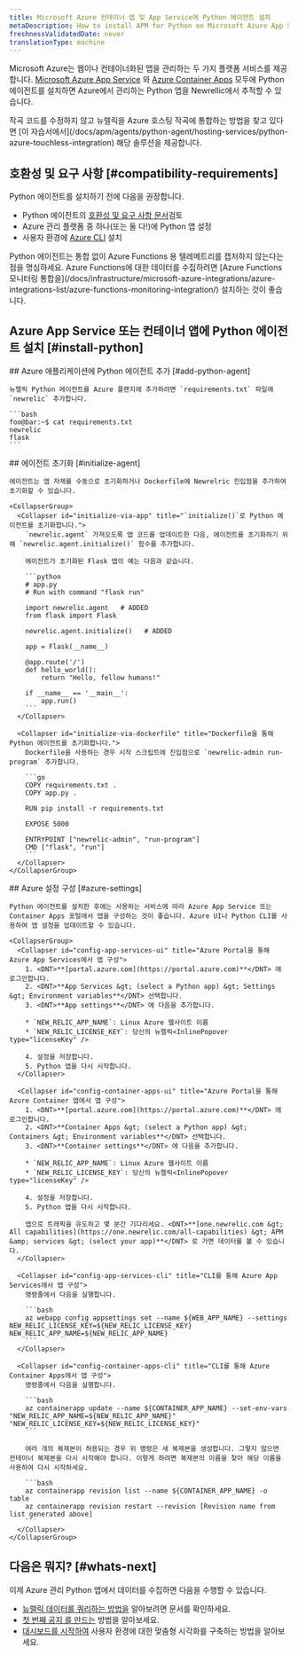 ```yaml
---
title: Microsoft Azure 컨테이너 앱 및 App Service에 Python 에이전트 설치
metaDescription: How to install APM for Python on Microsoft Azure App Services and Container Apps.
freshnessValidatedDate: never
translationType: machine
---
```


Microsoft Azure는 웹이나 컨테이너화된 앱을 관리하는 두 가지 플랫폼 서비스를 제공합니다. [Microsoft Azure App Service](https://learn.microsoft.com/en-us/azure/app-service/overview) 와 [Azure Container Apps](https://learn.microsoft.com/en-us/azure/container-apps/overview) 모두에 Python 에이전트를 설치하면 Azure에서 관리하는 Python 앱을 Newrellic에서 추적할 수 있습니다.

<Callout variant="tip" title="대안적 접근 방식">
  작곡 코드를 수정하지 않고 뉴렐릭을 Azure 호스팅 작곡에 통합하는 방법을 찾고 있다면 [이 자습서에서](/docs/apm/agents/python-agent/hosting-services/python-azure-touchless-integration) 해당 솔루션을 제공합니다.
</Callout>

## 호환성 및 요구 사항 [#compatibility-requirements]

Python 에이전트를 설치하기 전에 다음을 권장합니다.

* Python 에이전트의 [호환성 및 요구 사항 문서](/docs/agents/python-agent/getting-started/compatibility-requirements-python-agent)검토
* Azure 관리 플랫폼 중 하나(또는 둘 다!)에 Python 앱 설정
* 사용자 환경에 [Azure CLI](https://learn.microsoft.com/en-us/cli/azure/install-azure-cli-macos) 설치

<Callout variant="tip" title="정보">
  Python 에이전트는 통합 없이 Azure Functions 용 텔레메트리를 캡처하지 않는다는 점을 명심하세요. Azure Functions에 대한 데이터를 수집하려면 [Azure Functions 모니터링 통합을](/docs/infrastructure/microsoft-azure-integrations/azure-integrations-list/azure-functions-monitoring-integration/) 설치하는 것이 좋습니다.
</Callout>

## Azure App Service 또는 컨테이너 앱에 Python 에이전트 설치 [#install-python]

<Steps>
  <Step>
    ## Azure 애플리케이션에 Python 에이전트 추가 [#add-python-agent]

    뉴렐릭 Python 에이전트를 Azure 플랜지에 추가하려면 `requirements.txt` 파일에 `newrelic` 추가합니다.

    ```bash
    foo@bar:~$ cat requirements.txt 
    newrelic
    flask
    ```
  </Step>

  <Step>
    ## 에이전트 초기화 [#initialize-agent]

    에이전트는 앱 자체를 수동으로 초기화하거나 Dockerfile에 Newrelric 진입점을 추가하여 초기화할 수 있습니다.

    <CollapserGroup>
      <Collapser id="initialize-via-app" title="`initialize()`로 Python 에이전트를 초기화합니다.">
        `newrelic.agent` 가져오도록 앱 코드를 업데이트한 다음, 에이전트를 초기화하기 위해 `newrelic.agent.initialize()` 함수를 추가합니다.

        에이전트가 초기화된 Flask 앱의 예는 다음과 같습니다.

        ```python
        # app.py
        # Run with command "flask run"

        import newrelic.agent   # ADDED
        from flask import Flask

        newrelic.agent.initialize()   # ADDED

        app = Flask(__name__)

        @app.route('/')
        def hello_world():
            return "Hello, fellow humans!"

        if __name__ == '__main__':
            app.run()
        ```
      </Collapser>

      <Collapser id="initialize-via-dockerfile" title="Dockerfile을 통해 Python 에이전트를 초기화합니다.">
        Dockerfile을 사용하는 경우 시작 스크립트에 진입점으로 `newrelic-admin run-program` 추가합니다.

        ```go
        COPY requirements.txt .
        COPY app.py .

        RUN pip install -r requirements.txt

        EXPOSE 5000

        ENTRYPOINT ["newrelic-admin", "run-program"]
        CMD ["flask", "run"]
        ```
      </Collapser>
    </CollapserGroup>
  </Step>

  <Step>
    ## Azure 설정 구성 [#azure-settings]

    Python 에이전트를 설치한 후에는 사용하는 서비스에 따라 Azure App Service 또는 Container Apps 포털에서 앱을 구성하는 것이 좋습니다. Azure UI나 Python CLI를 사용하여 앱 설정을 업데이트할 수 있습니다.

    <CollapserGroup>
      <Collapser id="config-app-services-ui" title="Azure Portal을 통해 Azure App Services에서 앱 구성">
        1. <DNT>**[portal.azure.com](https://portal.azure.com)**</DNT> 에 로그인합니다.
        2. <DNT>**App Services &gt; (select a Python app) &gt; Settings &gt; Environment variables**</DNT> 선택합니다.
        3. <DNT>**App settings**</DNT> 에 다음을 추가합니다.

        * `NEW_RELIC_APP_NAME`: Linux Azure 웹사이트 이름
        * `NEW_RELIC_LICENSE_KEY`: 당신의 뉴렐릭<InlinePopover type="licenseKey" />

        4. 설정을 저장합니다.
        5. Python 앱을 다시 시작합니다.
      </Collapser>

      <Collapser id="config-container-apps-ui" title="Azure Portal을 통해 Azure Container 앱에서 앱 구성">
        1. <DNT>**[portal.azure.com](https://portal.azure.com)**</DNT> 에 로그인합니다.
        2. <DNT>**Container Apps &gt; (select a Python app) &gt; Containers &gt; Environment variables**</DNT> 선택합니다.
        3. <DNT>**Container settings**</DNT> 에 다음을 추가합니다.

        * `NEW_RELIC_APP_NAME`: Linux Azure 웹사이트 이름
        * `NEW_RELIC_LICENSE_KEY`: 당신의 뉴렐릭<InlinePopover type="licenseKey" />

        4. 설정을 저장합니다.
        5. Python 앱을 다시 시작합니다.

        앱으로 트래픽을 유도하고 몇 분간 기다리세요. <DNT>**[one.newrelic.com &gt; All capabilities](https://one.newrelic.com/all-capabilities) &gt; APM &amp; services &gt; (select your app)**</DNT> 로 가면 데이터를 볼 수 있습니다.
      </Collapser>

      <Collapser id="config-app-services-cli" title="CLI를 통해 Azure App Services에서 앱 구성">
        명령줄에서 다음을 실행합니다.

        ```bash
        az webapp config appsettings set --name ${WEB_APP_NAME} --settings NEW_RELIC_LICENSE_KEY=${NEW_RELIC_LICENSE_KEY} NEW_RELIC_APP_NAME=${NEW_RELIC_APP_NAME}
        ```
      </Collapser>

      <Collapser id="config-container-apps-cli" title="CLI를 통해 Azure Container Apps에서 앱 구성">
        명령줄에서 다음을 실행합니다.

        ```bash
        az containerapp update --name ${CONTAINER_APP_NAME} --set-env-vars "NEW_RELIC_APP_NAME=${NEW_RELIC_APP_NAME}" "NEW_RELIC_LICENSE_KEY=${NEW_RELIC_LICENSE_KEY}"
        ```

        여러 개의 복제본이 허용되는 경우 위 명령은 새 복제본을 생성합니다. 그렇지 않으면 컨테이너 복제본을 다시 시작해야 합니다. 이렇게 하려면 복제본의 이름을 찾아 해당 이름을 사용하여 다시 시작하세요.

        ```bash
        az containerapp revision list --name ${CONTAINER_APP_NAME} -o table
        az containerapp revision restart --revision [Revision name from list generated above]
        ```
      </Collapser>
    </CollapserGroup>
  </Step>
</Steps>

## 다음은 뭐지? [#whats-next]

이제 Azure 관리 Python 앱에서 데이터를 수집하면 다음을 수행할 수 있습니다.

* [뉴렐릭 데이터를 쿼리하는 방법을](/docs/query-your-data/explore-query-data/get-started/introduction-querying-new-relic-data) 알아보려면 문서를 확인하세요.
* [첫 번째 공지 를 만드는](/docs/alerts/create-alert/create-alert-condition/alert-conditions) 방법을 알아보세요.
* [대시보드를 시작하여](/docs/query-your-data/explore-query-data/dashboards/introduction-dashboards) 사용자 환경에 대한 맞춤형 시각화를 구축하는 방법을 알아보세요.
